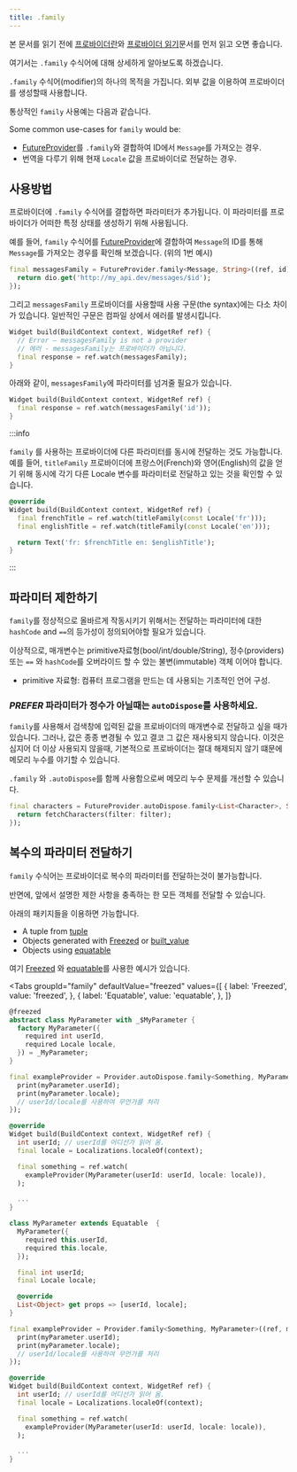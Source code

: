 ```yaml
---
title: .family
---
```



본 문서를 읽기 전에 [프로바이더란](/docs/concepts/providers)와 [프로바이더 읽기](/docs/concepts/reading)문서를 
먼저 읽고 오면 좋습니다. 

여기서는 `.family` 수식어에 대해 상세하게 알아보도록 하겠습니다. 

`.family` 수식어(modifier)의 하나의 목적을 가집니다.
외부 값을 이용하여 프로바이더를 생성할때 사용합니다. 

통상적인 `family` 사용예는 다음과 같습니다.

Some common use-cases for `family` would be:

- [FutureProvider]를 `.family`와 결합하여 ID에서 `Message`를 가져오는 경우. 
- 번역을 다루기 위해 현재 `Locale` 값을 프로바이더로 전달하는 경우.

## 사용방법

프로바이더에 `.family` 수식어를 결합하면 파라미터가 추가됩니다. 
이 파라미터를 프로바이더가 어떠한 특정 상태를 생성하기 위해 사용됩니다. 

예를 들어, `family` 수식어를 [FutureProvider]에 결합하여 `Message`의 ID를 통해
`Message`를 가져오는 경우를 확인해 보겠습니다. (위의 1번 예시)

```dart
final messagesFamily = FutureProvider.family<Message, String>((ref, id) async {
  return dio.get('http://my_api.dev/messages/$id');
});
```
그리고 `messagesFamily` 프로바이더를 사용할때 사용 구문(the syntax)에는 다소 차이가 있습니다.
일반적인 구문은 컴파일 상에서 에러를 발생시킵니다. 

```dart
Widget build(BuildContext context, WidgetRef ref) {
  // Error – messagesFamily is not a provider 
  // 에러 - messagesFamily는 프로바이더가 아닙니다. 
  final response = ref.watch(messagesFamily);
}
```

아래와 같이, `messagesFamily`에 파라미터를 넘겨줄 필요가 있습니다. 

```dart
Widget build(BuildContext context, WidgetRef ref) {
  final response = ref.watch(messagesFamily('id'));
}
```

:::info

 `family` 를 사용하는 프로바이더에 다른 파라미터를 동시에 전달하는 것도 가능합니다. 
 예를 들어,  `titleFamily` 프로바이더에 프랑스어(French)와 영어(English)의 값을 얻기 위해 
 동시에 각기 다른 Locale 변수를 파라미터로 전달하고 있는 것을 확인할 수 있습니다. 

```dart
@override
Widget build(BuildContext context, WidgetRef ref) {
  final frenchTitle = ref.watch(titleFamily(const Locale('fr')));
  final englishTitle = ref.watch(titleFamily(const Locale('en')));

  return Text('fr: $frenchTitle en: $englishTitle');
}
```

:::

## 파라미터 제한하기 

`family`를 정상적으로 올바르게 작동시키기 위해서는 전달하는 파라미터에 대한 
`hashCode` and `==`의 등가성이 정의되어야할 필요가 있습니다. 

이상적으로, 매개변수는 primitive자료형(bool/int/double/String), 정수(providers) 또는 
`==` 와 `hashCode`를 오버라이드 할 수 았는 불변(immutable) 객체 이어야 합니다. 

- primitive 자료형: 컴퓨터 프로그램을 만드는 데 사용되는 기초적인 언어 구성.


### _PREFER_ 파라미터가 정수가 아닐때는 `autoDispose`를 사용하세요.

`family`를 사용해서 검색창에 입력된 값을 프로바이더의 매개변수로 전달하고 싶을 때가 있습니다. 
그러나, 값은 종종 변경될 수 있고 결코 그 값은 재사용되지 않습니다.
이것은 심지어 더 이상 사용되지 않을때, 기본적으로 프로바이더는 절대 해제되지 않기 떄문에 메모리 누수를 야기할 수 있습니다.

`.family` 와 `.autoDispose`를 함께 사용함으로써 메모리 누수 문제를 개선할 수 있습니다.

```dart
final characters = FutureProvider.autoDispose.family<List<Character>, String>((ref, filter) async {
  return fetchCharacters(filter: filter);
});
```

## 복수의 파라미터 전달하기

`family` 수식어는 프로바이더로 복수의 파라미터를 전달하는것이 불가능합니다. 

반면에, 앞에서 설명한 제한 사항을 충족하는 한 모든 객체를 전달할 수 있습니다.

아래의 패키지들을 이용하면 가능합니다. 

- A tuple from [tuple](http://pub.dev/packages/tuple)
- Objects generated with [Freezed] or [built_value](https://pub.dev/packages/built_value)
- Objects using [equatable](https://pub.dev/packages/equatable)

여기 [Freezed] 와 [equatable]를 사용한 예시가 있습니다.

<Tabs
  groupId="family"
  defaultValue="freezed"
  values={[
    { label: 'Freezed', value: 'freezed', },
    { label: 'Equatable', value: 'equatable', },
  ]}
>

<TabItem value="freezed">

```dart
@freezed
abstract class MyParameter with _$MyParameter {
  factory MyParameter({
    required int userId,
    required Locale locale,
  }) = _MyParameter;
}

final exampleProvider = Provider.autoDispose.family<Something, MyParameter>((ref, myParameter) {
  print(myParameter.userId);
  print(myParameter.locale);
  // userId/locale를 사용하여 무언가를 처리
});

@override
Widget build(BuildContext context, WidgetRef ref) {
  int userId; // userId를 어디선가 읽어 옴.
  final locale = Localizations.localeOf(context);

  final something = ref.watch(
    exampleProvider(MyParameter(userId: userId, locale: locale)),
  );

  ...
}
```

</TabItem>
<TabItem value="equatable">

```dart
class MyParameter extends Equatable  {
  MyParameter({
    required this.userId,
    required this.locale,
  });

  final int userId;
  final Locale locale;

  @override
  List<Object> get props => [userId, locale];
}

final exampleProvider = Provider.family<Something, MyParameter>((ref, myParameter) {
  print(myParameter.userId);
  print(myParameter.locale);
  // userId/locale를 사용하여 무언가를 처리
});

@override
Widget build(BuildContext context, WidgetRef ref) {
  int userId; // userId를 어디선가 읽어 옴.
  final locale = Localizations.localeOf(context);

  final something = ref.watch(
    exampleProvider(MyParameter(userId: userId, locale: locale)),
  );

  ...
}
```
</TabItem>
</Tabs>

[freezed]: https://pub.dev/packages/freezed
[equatable]: https://pub.dev/packages/equatable
[futureprovider]: ../../providers/future_provider
